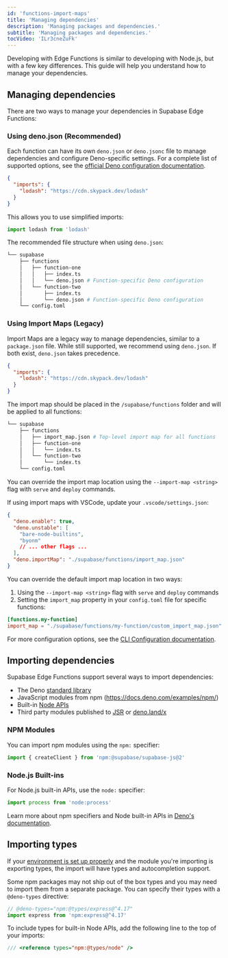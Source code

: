 ```yaml
---
id: 'functions-import-maps'
title: 'Managing dependencies'
description: 'Managing packages and dependencies.'
subtitle: 'Managing packages and dependencies.'
tocVideo: 'ILr3cneZuFk'
---
```


Developing with Edge Functions is similar to developing with Node.js, but with a few key differences. This guide will help you understand how to manage your dependencies.

## Managing dependencies

There are two ways to manage your dependencies in Supabase Edge Functions:

### Using deno.json (Recommended)

Each function can have its own `deno.json` or `deno.jsonc` file to manage dependencies and configure Deno-specific settings. For a complete list of supported options, see the [official Deno configuration documentation](https://docs.deno.com/runtime/manual/getting_started/configuration_file).

```json supabase/functions/my-function/deno.json
{
  "imports": {
    "lodash": "https://cdn.skypack.dev/lodash"
  }
}
```

This allows you to use simplified imports:

```ts
import lodash from 'lodash'
```

The recommended file structure when using `deno.json`:

```bash
└── supabase
    ├── functions
    │   ├── function-one
    │   │   ├── index.ts
    │   │   └── deno.json # Function-specific Deno configuration
    │   └── function-two
    │       ├── index.ts
    │       └── deno.json # Function-specific Deno configuration
    └── config.toml
```

### Using Import Maps (Legacy)

Import Maps are a legacy way to manage dependencies, similar to a `package.json` file. While still supported, we recommend using `deno.json`. If both exist, `deno.json` takes precedence.

```json supabase/functions/import_map.json
{
  "imports": {
    "lodash": "https://cdn.skypack.dev/lodash"
  }
}
```

The import map should be placed in the `/supabase/functions` folder and will be applied to all functions:

```bash
└── supabase
    ├── functions
    │   ├── import_map.json # Top-level import map for all functions
    │   ├── function-one
    │   │   └── index.ts
    │   └── function-two
    │       └── index.ts
    └── config.toml
```

You can override the import map location using the `--import-map <string>` flag with `serve` and `deploy` commands.

If using import maps with VSCode, update your `.vscode/settings.json`:

```json settings.json
{
  "deno.enable": true,
  "deno.unstable": [
    "bare-node-builtins",
    "byonm"
    // ... other flags ...
  ],
  "deno.importMap": "./supabase/functions/import_map.json"
}
```

You can override the default import map location in two ways:

1. Using the `--import-map <string>` flag with `serve` and `deploy` commands
2. Setting the `import_map` property in your `config.toml` file for specific functions:

```toml supabase/config.toml
[functions.my-function]
import_map = "./supabase/functions/my-function/custom_import_map.json"
```

For more configuration options, see the [CLI Configuration documentation](/docs/guides/local-development/cli/config#functions.function_name.import_map).

## Importing dependencies

Supabase Edge Functions support several ways to import dependencies:

- The Deno [standard library](https://deno.land/std)
- JavaScript modules from npm (https://docs.deno.com/examples/npm/)
- Built-in [Node APIs](https://docs.deno.com/runtime/manual/node/compatibility)
- Third party modules published to [JSR](https://jsr.io/) or [deno.land/x](https://deno.land/x)

### NPM Modules

You can import npm modules using the `npm:` specifier:

```ts
import { createClient } from 'npm:@supabase/supabase-js@2'
```

### Node.js Built-ins

For Node.js built-in APIs, use the `node:` specifier:

```ts
import process from 'node:process'
```

Learn more about npm specifiers and Node built-in APIs in [Deno's documentation](https://docs.deno.com/runtime/manual/node/npm_specifiers).

## Importing types

If your [environment is set up properly](/docs/guides/functions/local-development) and the module you're importing is exporting types, the import will have types and autocompletion support.

Some npm packages may not ship out of the box types and you may need to import them from a separate package. You can specify their types with a `@deno-types` directive:

```ts
// @deno-types="npm:@types/express@^4.17"
import express from 'npm:express@^4.17'
```

To include types for built-in Node APIs, add the following line to the top of your imports:

```ts
/// <reference types="npm:@types/node" />
```
